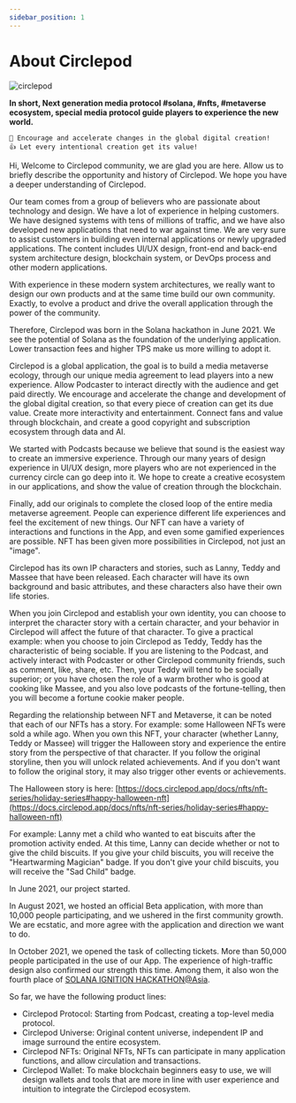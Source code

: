 ```yaml
---
sidebar_position: 1
---
```


# About Circlepod

![circlepod](/img/about/Banner_春.png)

**In short, Next generation media protocol #solana, #nfts, #metaverse ecosystem, special media protocol guide players to experience the new world.**

```
🚀 Encourage and accelerate changes in the global digital creation!
👍 Let every intentional creation get its value!
```

Hi, Welcome to Circlepod community, we are glad you are here. Allow us to briefly describe the opportunity and history of Circlepod. We hope you have a deeper understanding of Circlepod.

Our team comes from a group of believers who are passionate about technology and design. We have a lot of experience in helping customers. We have designed systems with tens of millions of traffic, and we have also developed new applications that need to war against time. We are very sure to assist customers in building even internal applications or newly upgraded applications. The content includes UI/UX design, front-end and back-end system architecture design, blockchain system, or DevOps process and other modern applications.

With experience in these modern system architectures, we really want to design our own products and at the same time build our own community. Exactly, to evolve a product and drive the overall application through the power of the community.

Therefore, Circlepod was born in the Solana hackathon in June 2021. We see the potential of Solana as the foundation of the underlying application. Lower transaction fees and higher TPS make us more willing to adopt it.

Circlepod is a global application, the goal is to build a media metaverse ecology, through our unique media agreement to lead players into a new experience. Allow Podcaster to interact directly with the audience and get paid directly. We encourage and accelerate the change and development of the global digital creation, so that every piece of creation can get its due value. Create more interactivity and entertainment. Connect fans and value through blockchain, and create a good copyright and subscription ecosystem through data and AI.

We started with Podcasts because we believe that sound is the easiest way to create an immersive experience. Through our many years of design experience in UI/UX design, more players who are not experienced in the currency circle can go deep into it. We hope to create a creative ecosystem in our applications, and show the value of creation through the blockchain.

Finally, add our originals to complete the closed loop of the entire media metaverse agreement. People can experience different life experiences and feel the excitement of new things. Our NFT can have a variety of interactions and functions in the App, and even some gamified experiences are possible. NFT has been given more possibilities in Circlepod, not just an "image".

Circlepod has its own IP characters and stories, such as Lanny, Teddy and Massee that have been released. Each character will have its own background and basic attributes, and these characters also have their own life stories.

When you join Circlepod and establish your own identity, you can choose to interpret the character story with a certain character, and your behavior in Circlepod will affect the future of that character. To give a practical example: when you choose to join Circlepod as Teddy, Teddy has the characteristic of being sociable. If you are listening to the Podcast, and actively interact with Podcaster or other Circlepod community friends, such as comment, like, share, etc. Then, your Teddy will tend to be socially superior; or you have chosen the role of a warm brother who is good at cooking like Massee, and you also love podcasts of the fortune-telling, then you will become a fortune cookie maker people.

Regarding the relationship between NFT and Metaverse, it can be noted that each of our NFTs has a story. For example: some Halloween NFTs were sold a while ago. When you own this NFT, your character (whether Lanny, Teddy or Massee) will trigger the Halloween story and experience the entire story from the perspective of that character. If you follow the original storyline, then you will unlock related achievements. And if you don't want to follow the original story, it may also trigger other events or achievements.

The Halloween story is here: [https://docs.circlepod.app/docs/nfts/nft-series/holiday-series#happy-halloween-nft](https://docs.circlepod.app/docs/nfts/nft-series/holiday-series#happy-halloween-nft)

For example: Lanny met a child who wanted to eat biscuits after the promotion activity ended. At this time, Lanny can decide whether or not to give the child biscuits. If you give your child biscuits, you will receive the "Heartwarming Magician" badge. If you don't give your child biscuits, you will receive the "Sad Child" badge.

In June 2021, our project started.

In August 2021, we hosted an official Beta application, with more than 10,000 people participating, and we ushered in the first community growth. We are ecstatic, and more agree with the application and direction we want to do.

In October 2021, we opened the task of collecting tickets. More than 50,000 people participated in the use of our App. The experience of high-traffic design also confirmed our strength this time. Among them, it also won the fourth place of [SOLANA IGNITION HACKATHON@Asia](https://hackerlink.io/zh/grant/Solana/H9Mo1aNgz1Xcqirvt3b6g8xSPxgkcTMjEVfyGcG6pFsh).

So far, we have the following product lines:
* Circlepod Protocol: Starting from Podcast, creating a top-level media protocol.
* Circlepod Universe: Original content universe, independent IP and image surround the entire ecosystem.
* Circlepod NFTs: Original NFTs, NFTs can participate in many application functions, and allow circulation and transactions.
* Circlepod Wallet: To make blockchain beginners easy to use, we will design wallets and tools that are more in line with user experience and intuition to integrate the Circlepod ecosystem.
